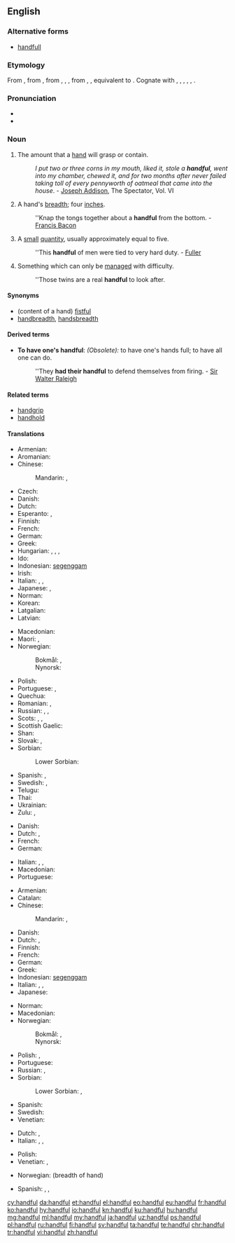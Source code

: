 ==English==

===Alternative forms===
* [[handfull]] {{qualifier|archaic}}

===Etymology===
From {{etyl|enm|en}}, from {{etyl|ang|en}} {{m|ang|handful||handful}}, from {{etyl|gem-pro|en}} {{m|gem-pro|*handfullą}}, {{m|gem-pro|*handfullō}}, {{m|gem-pro|*handfulljô||handful}}, from {{etyl|gem-pro|en}} {{m|gem-pro|*handuz||hand}}, {{m|gem-pro|*fullaz||full}}, equivalent to {{compound|hand|full|t2=fullness, plenty|lang=en}}. Cognate with {{etyl|stq|-}} {{m|stq|Hondful||handful}}, {{etyl|fy|-}} {{m|fy|hânfol||handful}}, {{etyl|nl|-}} {{m|nl|handvol||handful}}, {{etyl|da|-}} {{m|da|håndfuld||handful}}, {{etyl|sv|-}} {{m|sv|handfull||handful}}, {{etyl|is|-}} {{m|is|handfylli||handful}}.

===Pronunciation===
* {{audio|en-us-handful.ogg|Audio (US)|lang=en}}
* {{IPA|/ˈhæn(d)fʊl/|/ˈhæn(d)f(ə)l/|lang=en}}

===Noun===
{{en-noun|s|handsful}}

# The amount that a [[hand]] will grasp or contain.
#:  ''I put two or three corns in my mouth, liked it, stole a '''handful''', went into my chamber, chewed it, and for two months after never failed taking toll of every pennyworth of oatmeal that came into the house''. - [[w:Joseph Addison|Joseph Addison]], The Spectator, Vol. VI
# {{label|en|obsolete}} A hand's [[breadth]]; four [[inch]]es.
#: ''Knap the tongs together about a '''handful''' from the bottom. - [[w:Francis Bacon|Francis Bacon]]
# A [[small]] [[quantity]], usually approximately equal to five.
#: ''This '''handful''' of men were tied to very hard duty. - [[Fuller]]
# Something which can only be [[manage]]d with difficulty.
#: ''Those twins are a real '''handful''' to look after.

====Synonyms====
* (content of a hand) [[fistful]]
* [[handbreadth]], [[handsbreadth]]

====Derived terms====
* '''To have one's handful''': ''(Obsolete):'' to have one's hands full; to have all one can do.
*: ''They '''had their handful''' to defend themselves from firing. - [[w:Sir Walter Raleigh|Sir Walter Raleigh]]

====Related terms====
* [[handgrip]]
* [[handhold]]

====Translations====
{{trans-top|amount held in hand}}
* Armenian: {{t+|hy|բուռ}}
* Aromanian: {{t|rup|mãnatã|f}}
* Chinese:
*: Mandarin: {{t+|cmn|滿手|sc=Hani}}, {{t+|cmn|满手|tr=mǎnshoǔ|sc=Hani}}
* Czech: {{t+|cs|hrst|f}}
* Danish: {{t|da|håndfuld|c}}
* Dutch: {{t+|nl|handvol|n}}
* Esperanto: {{t|eo|plenmano}}, {{t|eo|manpleno}}
* Finnish: {{t+|fi|kourallinen}}
* French: {{t+|fr|poignée|f}}
* German: {{t+|de|Handvoll|f}}
* Greek: {{t+|el|χούφτα|f}}
* Hungarian: {{t+|hu|marék}}, {{t|hu|maréknyi}}, {{t+|hu|marok}}, {{t+|hu|maroknyi}}
* Ido: {{t+|io|manuedo}}
* Indonesian: [[genggam|segenggam]]
* Irish: {{t|ga|crág|f}}
* Italian: {{t+|it|manciata}}, {{t+|it|pugno}}, {{t+|it|manipolo|m}}
* Japanese: {{t|ja|一握り|tr=ひとにぎり, hitonigiri|sc=Jpan}}, {{t|ja|一掴み|tr=ひとつかみ, hitotsukami|sc=Jpan}}
* Norman: {{t|nrf|pouongnie|f}}
* Korean: {{t|ko|[[한]] [[줌]]|sc=Kore}}
* Latgalian: {{t|ltg|sauve}}
* Latvian: {{t|lv|sauja}}
{{trans-mid}}
* Macedonian: {{t|mk|гр́ст|m}}
* Maori: {{t|mi|kutanga}}, {{t|mi|kapuranga}}
* Norwegian:
*: Bokmål: {{t|nb|håndfull|m}}, {{t|nb|handfull|m}}
*: Nynorsk: {{t|nn|handfull|f}}
* Polish: {{t+|pl|garść|f}}
* Portuguese: {{t+|pt|punhado|m}}, {{t+|pt|mancheia|f}}
* Quechua: {{t|qu|q'api}}
* Romanian: {{t+|ro|pumn|n}}, {{t+|ro|mănunchi|n}}
* Russian: {{t+|ru|горсть|f}}, {{t+|ru|при́горшня|f}}, {{t+|ru|жме́ня|f}}
* Scots: {{t|sco|haundfu}}, {{t|sco|luiffu}}, {{t|sco|nievefu}}
* Scottish Gaelic: {{t|gd|làn cròige|f}}
* Shan: {{t|shn|ယွပ်း|tr=jɔp4}}
* Slovak: {{t|sk|hrsť|f}}, {{t|sk|hŕstka|f}}
* Sorbian:
*: Lower Sorbian: {{t|dsb|gjarsć|f}}
* Spanish: {{t+|es|manojo|m}}, {{t+|es|puñado|m}}
* Swedish: {{t+|sv|handfull|c}}, {{t+|sv|näve|c}}
* Telugu: {{t+|te|చేరెడు}}
* Thai: {{t|th|หยิบมือเดียว|tr=yib mue diew|sc=Thai}} {{qualifier|figurative, idiomatic}}
* Ukrainian: {{t|uk|жме́ня|f|sc=Cyrl}}
* Zulu: {{t+|zu|isandla|c7|c8}}, {{t+|zu|ukhweshe|c11|c10}}
{{trans-bottom}}

{{trans-top|breadth of hand}}
* Danish: {{t|da|håndsbred|c}}
* Dutch: {{t|nl|handbreed|n}}, {{t|nl|handbreedte}}
* French: {{t+|fr|manipule}}
* German: {{t|de|Handbreite|f}}
{{trans-mid}}
* Italian: {{t+|it|manipolo}}, {{t|it|gruppetto}}, {{t+|it|pugno}}
* Macedonian: {{t|mk|гр́ст|m}}
* Portuguese: {{t|pt|palmo|m}}
{{trans-bottom}}

{{trans-top|small quantity}}
* Armenian: {{t+|hy|բուռ}}
* Catalan: {{t+|ca|grapat|m}}
* Chinese:
*: Mandarin: {{t+|cmn|少數|sc=Hani}}, {{t+|cmn|少数|tr=shǎoshù|sc=Hani}}
* Danish: {{t|da|håndfuld|c}}
* Dutch: {{t+|nl|handvol|n}}, {{t+|nl|beetje|n}}
* Finnish: {{t+|fi|kourallinen}}
* French: {{t+|fr|poignée|f}}
* German: {{t+|de|Handvoll|f}}
* Greek: {{t+|el|χούφτα|f}}
* Indonesian: [[genggam|segenggam]]
* Italian: {{t+|it|manciata|f}}, {{t+|it|pugno|m}}, {{t+|it|manipolo}}
* Japanese: {{t+|ja|少数|tr=しょうすう, shōsū|sc=Jpan}}
{{trans-mid}}
* Norman: {{t|nrf|pouongnie|f}}
* Macedonian: {{t|mk|гр́ст|m}}
* Norwegian:
*: Bokmål: {{t|nb|håndfull|m}}, {{t|nb|handfull|m}}
*: Nynorsk: {{t|nn|handfull|f}}
* Polish: {{t+|pl|garść|f}}, {{t+|pl|garstka|f}}
* Portuguese: {{t+|pt|punhado|m}}
* Russian: {{t+|ru|го́рстка|f}}, {{t+|ru|горсть|f}}
* Sorbian:
*: Lower Sorbian: {{t|dsb|gjarsć|f}}, {{t|dsb|gjarstka|f}}
* Spanish: {{t+|es|puñado|m}}
* Swedish: {{t+|sv|handfull}}
* Venetian: {{t+|vec|grop|m}}
{{trans-bottom}}

{{trans-top|handled with difficulty}}
* Dutch: {{t|nl|handenbinder|m}}, {{t|nl|lastpost}}
* Italian: {{t+|it|indisciplinato}}, {{t+|it|irrequieto}}, {{t+|it|birichino}}
{{trans-mid}}
* Polish: {{t|pl|trudne do zniesienia}}
* Venetian: {{t|vec|slandron|m}}, {{t|vec|desvià|m}}
{{trans-bottom}}

{{checktrans-top}}
* Norwegian: {{t-check|no|knyttneve|m}} (breadth of hand)
{{trans-mid}}
* Spanish: {{t-check|es|puñado|m}}, {{t-check|es|manojo|m}}, {{t-check|es|poca cantidad|f}}
{{trans-bottom}}

[[cy:handful]]
[[da:handful]]
[[et:handful]]
[[el:handful]]
[[eo:handful]]
[[eu:handful]]
[[fr:handful]]
[[ko:handful]]
[[hy:handful]]
[[io:handful]]
[[kn:handful]]
[[ku:handful]]
[[hu:handful]]
[[mg:handful]]
[[ml:handful]]
[[my:handful]]
[[ja:handful]]
[[uz:handful]]
[[ps:handful]]
[[pl:handful]]
[[ru:handful]]
[[fi:handful]]
[[sv:handful]]
[[ta:handful]]
[[te:handful]]
[[chr:handful]]
[[tr:handful]]
[[vi:handful]]
[[zh:handful]]